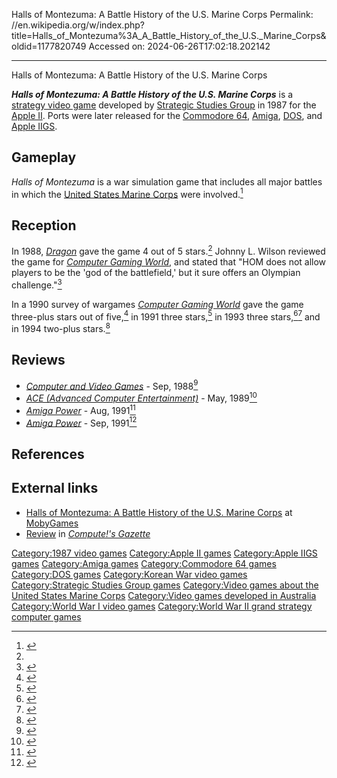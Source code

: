 Halls of Montezuma: A Battle History of the U.S. Marine Corps
Permalink: //en.wikipedia.org/w/index.php?title=Halls_of_Montezuma%3A_A_Battle_History_of_the_U.S._Marine_Corps&oldid=1177820749
Accessed on: 2024-06-26T17:02:18.202142



------
Halls of Montezuma: A Battle History of the U.S. Marine Corps
{{Infobox VG
| title = Halls of Montezuma<BR />A Battle History of the U.S. Marine Corps
| image = Halls of Montezuma A Battle History of the U.S. Marine Corps Cover.jpg
| caption = 
| developer = [[Strategic Studies Group]]
| publisher = [[Strategic Studies Group]]
| series = 
| engine = 
| released = 1987
| genre = [[Strategy video game|Strategy]], Wargame, [[Simulation video game|Simulation]]
| modes = 
| platforms = {{cslist|[[Apple II series|Apple II]]|[[Apple IIGS]]|[[Amiga]]|[[Commodore 64]]|[[DOS]]}}
}}

'''''Halls of Montezuma: A Battle History of the U.S. Marine Corps''''' is a [[strategy video game]] developed by [[Strategic Studies Group]] in 1987 for the [[Apple II series|Apple II]]. Ports were later released for the [[Commodore 64]], [[Amiga]], [[DOS]], and [[Apple IIGS]].

==Gameplay==
''Halls of Montezuma'' is a war simulation game that includes all major battles in which the [[United States Marine Corps]] were involved.<ref name=":0">{{Cite magazine |last=Lesser |first=Hartley |last2=Lesser |first2=Patricia |last3=Lesser |first3=Kirk |date=April 1988 |title=Halls of Montezuma: A Battle History of the U.S. Marine Corps |url=https://annarchive.com/files/Drmg132.pdf#page=86 |magazine=[[Dragon (magazine)|Dragon]] |page=84}}</ref>

==Reception==
In 1988, ''[[Dragon (magazine)|Dragon]]'' gave the game 4 out of 5 stars.<ref name=":0" /> Johnny L. Wilson reviewed the game for ''[[Computer Gaming World]]'', and stated that "HOM does not allow players to be the 'god of the battlefield,' but it sure offers an Olympian challenge."<ref name="CGW45">{{cite magazine |last=Wilson |first=Johnny L. |date=March 1988 |title=A Proud Tradition: Strategic Studies Group's "Halls of Montezuma" |url=https://archive.org/details/Computer_Gaming_World_Issue_45/page/n23/mode/2up |magazine=Computer Gaming World |volume=1 |issue=45 |pages=24–25, 46 |via=[[Internet Archive]]}}</ref>

In a 1990 survey of wargames ''[[Computer Gaming World]]'' gave the game three-plus stars out of five,<ref name="brooks199010">{{cite news |last=Brooks |first=M. Evan |date=October 1990 |title=Computer Strategy and Wargames: Pre-20th Century |pages=13 |magazine=[[Computer Gaming World]] |url=https://www.cgwmuseum.org/galleries/issues/cgw_75.pdf#page=13 |access-date=16 November 2013}}</ref> in 1991 three stars,<ref name=":1">{{Cite magazine |last=Brooks |first=M. Evan |date=November 1991 |title=Computer Strategy and Wargames: The 1900-1950 Epoch |url=https://www.cgwmuseum.org/galleries/issues/cgw_88.pdf#page=145 |magazine=[[Computer Gaming World]] |issue=88 |page=145 |access-date=6 May 2023}}</ref> in 1993 three stars,<ref name="brooks199308">{{cite news |author=Brooks |first=M. Evan |date=August 1993 |title=Wargame Survey Version 2.0 |pages=128 |magazine=[[Computer Gaming World]] |url=https://www.cgwmuseum.org/galleries/issues/cgw_109.pdf#page=128 |access-date=12 July 2014}}</ref><ref name="brooks199309">{{cite news |author=Brooks |first=M. Evan |date=September 1993 |title=Brooks' Book of Wargames: 1900-1950, A-P |page=118 |magazine=[[Computer Gaming World]] |url=https://www.cgwmuseum.org/galleries/issues/cgw_110.pdf#page=118 |access-date=30 July 2014}}</ref> and in 1994 two-plus stars.<ref name="brooks199401">{{Cite magazine |last=Brooks |first=M. Evan |date=January 1994 |title=War In Our Time: A Survey Of Wargames From 1950-2000 |url=https://www.cgwmuseum.org/galleries/issues/cgw_114.pdf |magazine=[[Computer Gaming World]] |pages=194–212}}</ref>

==Reviews==
*''[[Computer and Video Games]]'' - Sep, 1988<ref>{{Cite web |date=September 1988 |title=CVG Magazine Issue 083 |url=https://archive.org/details/cvg-magazine-083/page/n39/mode/2up}}</ref>
*''[[ACE (Advanced Computer Entertainment)]]'' - May, 1989<ref>{{Cite magazine |date=May 1989 |title=Halls Of Montezuma |url=https://archive.org/details/ace-magazine-20/page/n89/mode/2up |magazine=[[ACE (magazine)|ACE]] |issue=20 |page=91 |via=[[Internet Archive]]}}</ref>
*''[[Amiga Power]]'' - Aug, 1991<ref>{{Cite web |date=August 1991 |title=Amiga Power - Issue 04 (1991-08)(Future Publishing)(GB) |url=https://archive.org/details/Amiga_Power_Issue_04_1991-08_Future_Publishing_GB/page/n75/mode/2up }}{{dead link|date=September 2023}}</ref>
*''[[Amiga Power]]'' - Sep, 1991<ref>{{Cite web |date=September 1991 |title=Amiga Power - Issue 05 (1991-09)(Future Publishing)(GB) |url=https://archive.org/details/Amiga_Power_Issue_05_1991-09_Future_Publishing_GB/page/n96/mode/2up }}{{dead link|date=September 2023}}</ref>

==References==
{{reflist}}

==External links==
*[http://www.mobygames.com/game/halls-of-montezuma-a-battle-history-of-the-united-states-marine- Halls of Montezuma: A Battle History of the U.S. Marine Corps] at [[MobyGames]]
*[https://archive.org/details/1988-04-computegazette/page/n33/mode/2up Review] in ''[[Compute!'s Gazette]]''

{{Strategic Studies Group}}

[[Category:1987 video games]]
[[Category:Apple II games]]
[[Category:Apple IIGS games]]
[[Category:Amiga games]]
[[Category:Commodore 64 games]]
[[Category:DOS games]]
[[Category:Korean War video games]]
[[Category:Strategic Studies Group games]]
[[Category:Video games about the United States Marine Corps]]
[[Category:Video games developed in Australia]]
[[Category:World War I video games]]
[[Category:World War II grand strategy computer games]]
{{Strategy-videogame-stub}}